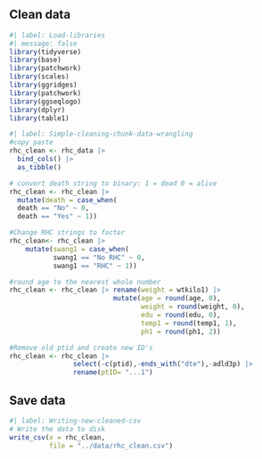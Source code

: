 ## Clean data

```r
#| label: Load-libraries
#| message: false 
library(tidyverse)
library(base)
library(patchwork)
library(scales)
library(ggridges)
library(patchwork)
library(ggseqlogo)
library(dplyr)
library(table1)

#| label: Simple-cleaning-chunk-data-wrangling
#copy paste
rhc_clean <- rhc_data |> 
  bind_cols() |> 
  as_tibble() 

# convert death string to binary: 1 = dead 0 = alive
rhc_clean <- rhc_clean |> 
  mutate(death = case_when(
  death == "No" ~ 0,
  death == "Yes" ~ 1))

#Change RHC strings to factor
rhc_clean<- rhc_clean |> 
    mutate(swang1 = case_when(
           swang1 == "No RHC" ~ 0,
           swang1 == "RHC" ~ 1))

#round age to the nearest whole number
rhc_clean <- rhc_clean |> rename(weight = wtkilo1) |> 
                          mutate(age = round(age, 0),
                                 weight = round(weight, 0),
                                 edu = round(edu, 0),
                                 temp1 = round(temp1, 1),
                                 ph1 = round(ph1, 2))

#Remove old ptid and create new ID's
rhc_clean <- rhc_clean |> 
                select(-c(ptid),-ends_with("dte"),-adld3p) |> 
                rename(ptID= "...1")

```

## Save data

```r
#| label: Writing-new-cleaned-csv
# Write the data to disk
write_csv(x = rhc_clean,
          file = "../data/rhc_clean.csv")

```







